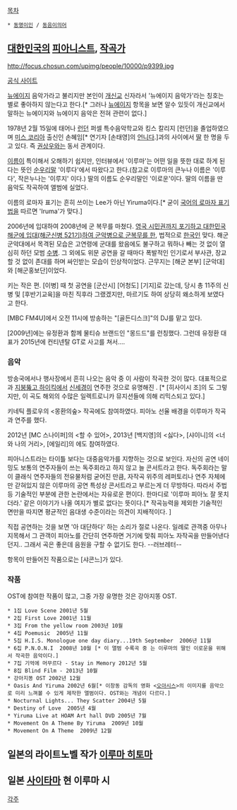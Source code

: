 [[목차]]
 * [[동명이인]] / [[동음이의어]]
== [[대한민국]]의 [[피아니스트]], [[작곡가]] ==
http://focus.chosun.com/upimg/people/10000/p9399.jpg

[http://www.yiruma.com/ 공식 사이트]

[[뉴에이지]] 음악가라고 불리지만 본인이 [[개신교]] 신자라서 '뉴에이지 음악가'라는 칭호는 별로 좋아하지 않는다고 한다.[* 그러나 [[뉴에이지]] 항목을 보면 알수 있듯이 개신교에서 말하는 뉴에이지와 뉴에이지 음악은 전혀 관련이 없다.]

1978년 2월 15일에 태어나 [[런던]] 퍼셀 특수음악학교와 킹스 칼리지 [런던]을 졸업하였으며 [[미스 코리아]] 출신인 손혜임[* 연기자 [손태영]의 [[언니]]다.]과의 사이에서 [[딸]] 한 명을 두고 있다. 즉 [[권상우]]와는 동서 관계이다.

[[이름]]이 특이해서 오해하기 쉽지만, 인터뷰에서 '이루마'는 어떤 일을 뜻한 대로 하게 된다는 뜻인 [[순우리말]] '이루다'에서 따왔다고 한다.(참고로 이루마의 큰누나 이름은 '이루다', 작은누나는 '이루지' 이다.) 딸의 이름도 순우리말인 '이로운'이다. 딸의 이름을 딴 음악도 작곡하여 앨범에 실었다.

이름의 로마자 표기는 흔히 쓰이는 Lee가 아닌 Yiruma이다.[* 굳이 [[국어의 로마자 표기법]]을 따르면 'Iruma'가 맞다.]

2006년에 입대하여 2008년에 군 복무를 마쳤다. [http://star.mt.co.kr/view/stview.php?no=2008082811012770635&type=1&outlink=1 영국 시민권까지 포기하고 대한민국 해군에 입대(해군신병 521기)하여 군악병으로 군복무를 한], 법적으로 [[한국인]] 맞다. 해군 군악대에서 목격된 모습은 고연령에 군대를 왔음에도 불구하고 뭐하나 빼는 것 없이 열심히 하던 모범 [[수병]]. 그 외에도 위문 공연을 갈 때마다 폭발적인 인기로서 부사관, 장교 할 것 없이 존대를 하며 싸인받는 모습이 인상적이었다. 근무지는 [해군 본부] [군악대]와 [해군홍보단]이었다.
 
키는 작은 편. [이병] 때 첫 공연을 [군산시] [어청도] [기지]로 갔는데, 당시 총 11주의 신병 및 [후반기교육]을 마친 직후라 그랬겠지만, 마르기도 하여 상당히 왜소하게 보였다고 한다. 

[MBC FM4U]에서 오전 11시에 방송하는 "[골든디스크]"의 DJ를 맡고 있다.

[2009년]에는 유정환과 함께 물티슈 브랜드인 "몽드드"를 런칭했다. 그런데 유정환 대표가 2015년에 컨티넨탈 GT로 사고를 쳐서....
=== 음악 ===
방송국에서나 행사장에서 흔히 나오는 음악 중 이 사람이 작곡한 것이 많다. 대표적으로 <Kiss the rain>과 [[지붕뚫고 하이킥]]에서 [[신세경]]이 연주한 것으로 유명해진 <River flows in you>. [* [히사이시 조]의 <Summer>도 그렇지만, 이 곡도 해외의 수많은 일렉트로니카 뮤지션들에 의해 리믹스되고 있다.]

키네틱 플로우의 <몽환의숲> 작곡에도 참여하였다. 피아노 선율 배경을 이루마가 작곡과 연주를 했다.

2012년 [MC 스나이퍼]의 <할 수 있어>, 2013년 [백지영]의 <싫다>, [샤이니]의 <너와 나의 거리>, [에일리]의 <Higher>  에도 참여하였다.

피아니스트라는 타이틀 보다는 대중음악가를 지향하는 것으로 보인다. 자신의 공연 네이밍도 보통의 연주자들이 쓰는 독주회라고 하지 않고 늘 콘서트라고 한다. 독주회라는 말이 클래식 연주자들의 전유물처럼 굳어진 만큼, 자작곡 위주의 레퍼토리나 연주 자체에만 갇혀있지 않은 이루마의 공연 특성상 콘서트라고 부르는게 더 무방하다. 따라서 주법등 기술적인 부분에 관한 논란에서는 자유로운 편이다. 한마디로 '이루마 피아노 잘 못치더라.' 같은 이야기가 나올 여지가 별로 없다는 뜻이다.[* 작곡능력을 제외한 기술적인 면만을 따지면 평균적인 음대생 수준이라는 의견이 지배적이다. ] 

직접 공연하는 것을 보면 '아 대단하다' 하는 소리가 절로 나온다. 일례로 관객중 아무나 지목해서 그 관객이 피아노를 간단히 연주하면 거기에 맞춰 피아노 자작곡을 만들어낸다던지.. 그래서 곡은 좋은데 음원을 구할 수 없기도 한다. --러브레터-- 

항목이 만들어진 작품으로는 [샤콘느]가 있다.
=== 작품 ===
OST에 참여한 작품이 많고, 그중 가장 유명한 것은 강아지똥 OST.
 * 1집 Love Scene 2001년 5월
 * 2집 First Love 2001년 11월
 * 3집 From the yellow room 2003년 10월
 * 4집 Poemusic  2005년 11월
 * 5집 H.I.S. Monologue one day diary...19th September  2006년 11월 
 * 6집 P.N.O.N.I  2008년 10월 [* 이 앨범 수록곡 중 <Loanna>는 이루마의 딸인 이로운을 위해서 작곡한 음악이다.]
 * 7집 기억에 머무르다 - Stay in Memory 2012년 5월
 * 8집 Blind Film - 2013년 10월
 * 강아지똥 OST 2002년 12월
 * Oasis And Yiruma 2002년 6월[* 이창동 감독의 영화 <[[오아시스]]>의 이미지를 음악으로 미리 느껴볼 수 있게 제작한 앨범이다. OST와는 개념이 다르다.]
 * Nocturnal Lights... They Scatter 2004년 5월
 * Destiny of Love  2005년 4월
 * Yiruma Live at HOAM Art hall DVD 2005년 7월 
 * Movement On A Theme By Yiruma  2009년 10월
 * Movement On A Theme  2009년 12월

== 일본의 라이트노벨 작가 [[이루마 히토마]] ==
== 일본 [[사이타마]] 현 이루마 시 ==
[[각주]]
